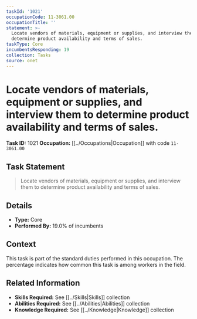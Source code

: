```yaml
---
taskId: '1021'
occupationCode: 11-3061.00
occupationTitle: ''
statement: >-
  Locate vendors of materials, equipment or supplies, and interview them to
  determine product availability and terms of sales.
taskType: Core
incumbentsResponding: 19
collection: Tasks
source: onet
---
```

# Locate vendors of materials, equipment or supplies, and interview them to determine product availability and terms of sales.

**Task ID:** 1021
**Occupation:** [[../Occupations|Occupation]] with code `11-3061.00`

## Task Statement

> Locate vendors of materials, equipment or supplies, and interview them to determine product availability and terms of sales.

## Details

- **Type:** Core
- **Performed By:** 19.0% of incumbents

## Context

This task is part of the standard duties performed in this occupation. The percentage indicates how common this task is among workers in the field.

## Related Information

- **Skills Required:** See [[../Skills|Skills]] collection
- **Abilities Required:** See [[../Abilities|Abilities]] collection
- **Knowledge Required:** See [[../Knowledge|Knowledge]] collection

